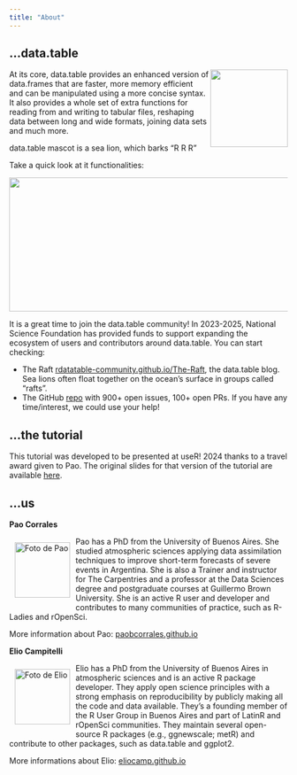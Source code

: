 ```yaml
---
title: "About"
---
```


## ...data.table 

<a href="https://r-datatable.com"><img src="https://raw.githubusercontent.com/Rdatatable/data.table/master/.graphics/logo.png" align="right" height="140" /></a>

At its core, data.table provides an enhanced version of data.frames that are faster, more memory efficient and can be manipulated using a more concise syntax.
It also provides a whole set of extra functions for reading from and writing to tabular files, reshaping data between long and wide formats, joining data sets and much more.

data.table mascot is a sea lion, which barks "R R R" 

Take a quick look at it functionalities:

<a href="https://raw.githubusercontent.com/rstudio/cheatsheets/master/datatable.pdf"><img src="https://raw.githubusercontent.com/rstudio/cheatsheets/master/pngs/datatable.png" width="615" height="242"/></a>

It is a great time to join the data.table community! In 2023-2025, National Science Foundation has provided funds to support expanding the ecosystem of users and contributors around data.table. You can start checking:


* The Raft [rdatatable-community.github.io/The-Raft](https://rdatatable-community.github.io/The-Raft/), the data.table blog.
Sea lions often float together on the ocean's surface in groups called "rafts".
* The GitHub [repo](https://github.com/Rdatatable/data.table) with 900+ open issues, 100+ open PRs. 
If you have any time/interest, we could use your help!


## ...the tutorial

This tutorial was developed to be presented at useR! 2024 thanks to a travel award given to Pao.
The original slides for that version of the tutorial are available [here](slides_useR.qmd).

## ...us

**Pao Corrales**

<img src="img/pao_circle.png" alt="Foto de Pao" width="100" height="100" align="left" style="margin:10px"/> Pao has a PhD from the University of Buenos Aires.
She studied atmospheric sciences applying data assimilation techniques to improve short-term forecasts of severe events in Argentina.
She is also a Trainer and instructor for The Carpentries and a professor at the Data Sciences degree and postgraduate courses at Guillermo Brown University.
She is an active R user and developer and contributes to many communities of practice, such as R-Ladies and rOpenSci.

More information about Pao: [paobcorrales.github.io](https://github.com/paocorrales)

**Elio Campitelli**

<img src="img/elio_cicle.png" alt="Foto de Elio" width="100" height="100" align="left" style="margin:10px"/> Elio has a PhD from the University of Buenos Aires in atmospheric sciences and is an active R package developer.
They apply open science principles with a strong emphasis on reproducibility by publicly making all the code and data available.
They's a founding member of the R User Group in Buenos Aires and part of LatinR and rOpenSci communities.
They maintain several open-source R packages (e.g., ggnewscale; metR) and contribute to other packages, such as data.table and ggplot2.

More informations about Elio: [eliocamp.github.io](https://eliocamp.github.io/)
